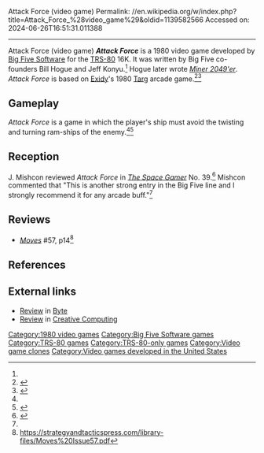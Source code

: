 Attack Force (video game)
Permalink: //en.wikipedia.org/w/index.php?title=Attack_Force_%28video_game%29&oldid=1139582566
Accessed on: 2024-06-26T16:51:31.011388



------
Attack Force (video game)
{{refimprove|date=October 2018}}
{{Infobox video game
| collapsible = 
| state = 
| italic title = 
| title = Attack Force
| image = File:Attack Force (video game) (Cover).jpg
| alt = 
| caption = 
| developer = [[Big Five Software]]
| publisher = Big Five Software
| designer = Bill Hogue<ref name="giantlist">{{cite web|last1=Hague|first1=James|title=The Giant List of Classic Game Programmers|url=https://dadgum.com/giantlist/}}</ref><br>Jeff Konyu<ref name="giantlist"/>
| series = 
| platforms = [[TRS-80]]
| released = {{Video game release|WW|1980}}
| genre = 
| modes = 
}}
'''''Attack Force''''' is a 1980 video game developed by [[Big Five Software]] for the [[TRS-80]] 16K. It was written by Big Five co-founders Bill Hogue and Jeff Konyu.<ref name="giantlist"/> Hogue later wrote ''[[Miner 2049'er]]''. ''Attack Force'' is based on [[Exidy]]'s 1980 [[Targ (video game)|Targ]] arcade game.<ref name="trs80">{{cite web |url=http://www.trs-80.org/attack-force/ |date= |title=Attack Force |last=Reed |first=Mathew |website=TRS-80.org}}</ref><ref name="Linzmayer1981">{{cite magazine |last=Linzmayer |first=Owen |date=September 1981 |title=Bringing Home the Arcade |url=https://archive.org/details/creativecomputing-1981-09/page/n187 |magazine=[[Creative Computing (magazine)|Creative Computing]] |publisher=Creative Computing |location=Morristown, NJ |volume=7 |issue=9 |pages=180–183 |via=[[Internet Archive]]}}</ref>

==Gameplay==
''Attack Force'' is a game in which the player's ship must avoid the twisting and turning ram-ships of the enemy.<ref name="SG"/><ref name="Kwascha1983">{{cite book |last=Kwascha |first=George |editor-last=Fiderio |editor-first=Janet |year=1983 |title=80 Micro's Review Guide |url=https://archive.org/details/80MicrosReviewGuide |publisher=80 Micro Books |location=Peterborough, NH |chapter=Attack Force |page=[https://archive.org/details/80MicrosReviewGuide/page/n104 90]}}</ref>

==Reception==
J. Mishcon reviewed ''Attack Force'' in ''[[The Space Gamer]]'' No. 39.<ref name="SG">{{cite magazine |last=Mishcon |first=J. |date=May 1981 |title=Capsule Reviews|journal=[[The Space Gamer]]|publisher=[[Steve Jackson Games]]|issue=39|pages=35}}</ref> Mishcon commented that "This is another strong entry in the Big Five line and I strongly recommend it for any arcade buff."<ref name="SG"/>

==Reviews==
*''[[Moves (magazine)|Moves]]'' #57, p14<ref>https://strategyandtacticspress.com/library-files/Moves%20Issue57.pdf</ref>

==References==
{{reflist}}

==External links==
*[https://archive.org/details/byte-magazine-1981-09/page/n385/mode/2up Review] in [[Byte (magazine)|Byte]]
*[https://archive.org/details/creativecomputing-1981-09/page/n187/mode/2up Review] in [[Creative Computing]]

[[Category:1980 video games]]
[[Category:Big Five Software games]]
[[Category:TRS-80 games]]
[[Category:TRS-80-only games]]
[[Category:Video game clones]]
[[Category:Video games developed in the United States]]